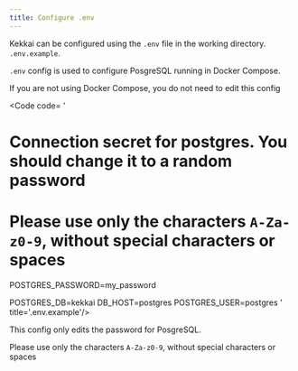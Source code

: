 ```yaml
---
title: Configure .env
---
```



Kekkai can be configured using the `.env` file in the working directory. `.env.example`.

`.env` config is used to configure PosgreSQL running in Docker Compose.

<Aside>
If you are not using Docker Compose, you do not need to edit this config
</Aside>

<Code code=
'
# Connection secret for postgres. You should change it to a random password
# Please use only the characters `A-Za-z0-9`, without special characters or spaces

POSTGRES_PASSWORD=my_password

POSTGRES_DB=kekkai
DB_HOST=postgres
POSTGRES_USER=postgres
' title='.env.example'/>

This config only edits the password for PosgreSQL.

Please use only the characters `A-Za-z0-9`, without special characters or spaces